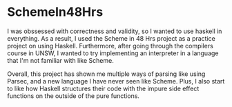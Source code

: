 # SchemeIn48Hrs

I was obssessed with correctness and validity, so I wanted to use haskell in everything. 
As a result, I used the Scheme in 48 Hrs project as a practice project on using Haskell.
Furthermore, after going through the compilers course in UNSW, I wanted to try implementing
an interpreter in a language that I'm not familiar with like Scheme.

Overall, this project has shown me multiple ways of parsing like using Parsec, and a new language I have never seen like Scheme. Plus, I also start to like how Haskell structures their code with  the impure side effect functions on the outside of the pure functions.
